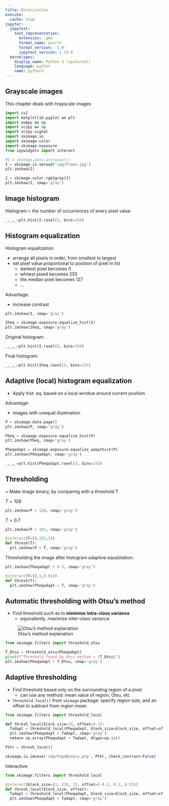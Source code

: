 ```yaml
---
title: Binarization
execute: 
  cache: true
jupyter:
  jupytext:
    text_representation:
      extension: .qmd
      format_name: quarto
      format_version: '1.0'
      jupytext_version: 1.14.0
  kernelspec:
    display_name: Python 3 (ipykernel)
    language: python
    name: python3
---
```


## Grayscale images

This chapter deals with hrayscale images


```python
import cv2
import matplotlib.pyplot as plt
import numpy as np
import scipy as sp
import scipy.signal
import skimage.io
import skimage.color
import skimage.exposure
from ipywidgets import interact

#I = skimage.data.astronaut()
I = skimage.io.imread('img/Trees.jpg')
plt.imshow(I)
```
```python
I = skimage.color.rgb2gray(I)
plt.imshow(I, cmap='gray')
```

## Image histogram

Histogram = the number of occurrences of every pixel value

```python
_,_,_=plt.hist(I.ravel(), bins=256)
```

## Histogram equalization

Histogram equalization:

- arrange all pixels in order, from smallest to largest 
- set pixel value proportional to position of pixel in list
  - darkest pixel becomes 0
  - whitest pixed becomes 255
  - the median pixel becomes 127
  - ... 

Advantage: 

- Increase contrast

```python
plt.imshow(I, cmap='gray')
```
```python
Iheq = skimage.exposure.equalize_hist(I)
plt.imshow(Iheq, cmap='gray')
```
Original histogram: 
```python
_,_,_=plt.hist(I.ravel(), bins=256)
```
Final histogram:
```python
_,_,_=plt.hist(Iheq.ravel(), bins=256)
```

## Adaptive (local) histogram equalization

- Apply hist. eq. based on a local window around current position

Advantage:

- images with unequal illumination

```python
P = skimage.data.page()
plt.imshow(P, cmap='gray')
```

```python
Pheq = skimage.exposure.equalize_hist(P)
plt.imshow(Pheq, cmap='gray')
```

```python
Pheqadapt = skimage.exposure.equalize_adapthist(P)
plt.imshow(Pheqadapt, cmap='gray')
```
```python
_,_,_=plt.hist(Pheqadapt.ravel(), bins=256)
```

## Thresholding

= Make image binary, by comparing with a threshold T

$T = 128$
```python
plt.imshow(P > 128, cmap='gray')
```
$T = 0.7$
```python
plt.imshow(P > 165, cmap='gray')
```

```python
@interact(T=(0,255,1))
def thresh(T):
  plt.imshow(P > T, cmap='gray')
```

Thresholding the image after histogram adaptive equalziation:
```python
plt.imshow(Pheqadapt > 0.3, cmap='gray')
```

```python
@interact(T=(0,1,0.01))
def thresh(T):
  plt.imshow(Pheqadapt > T, cmap='gray')
```

## Automatic thresholding with Otsu's method

- Find threshold such as to **minimize intra-class variance**
  - equivalently, maximize inter-class variance

![Otsu's method explanation](img/Otsu.jpg)

  ```python
  from skimage.filters import threshold_otsu

  T_Otsu = threshold_otsu(Pheqadapt)
  print(f"Threshold found by Otsu method = {T_Otsu}")
  plt.imshow(Pheqadapt > T_Otsu, cmap='gray')
  ```

## Adaptive thresholding

- Find threshold based only on the surrounding region of a pixel
  - can use any method: mean value of region, Otsu, etc

- `threshold_local()` from `skimage` package: specify region size, and an offset to subtract from region mean


```python
from skimage.filters import threshold_local

def thresh_local(block_size=25, offset=0.1):
  Tadapt = threshold_local(Pheqadapt, block_size=block_size, offset=offset)
  plt.imshow(Pheqadapt > Tadapt, cmap='gray')
  return np.array(Pheqadapt > Tadapt, dtype=np.int)

Pthr = thresh_local()

skimage.io.imsave('img/PageBinary.png', Pthr, check_contrast=False)
```

Interactive:
```python
from skimage.filters import threshold_local

@interact(block_size=(3, 128, 2), offset=(-0.2, 0.2, 0.01))
def thresh_local(block_size, offset):
  Tadapt = threshold_local(Pheqadapt, block_size=block_size, offset=offset)
  plt.imshow(Pheqadapt > Tadapt, cmap='gray')
```